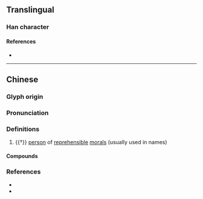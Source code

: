 {{character info/new}}
==Translingual==

===Han character===
{{Han char|rn=80|rad=毋|as=03|sn=7|four=40557|canj=GWJ,GWJH|ids=⿱士毋}}

====References====
* {{Han ref|kx=0589.040|dkj=16727|dj=0981.050|hdz=42382.020|uh=6BD0|ud=27600|bh=CB48|bd=52040}}

----

==Chinese==
{{zh-forms}}

===Glyph origin===
{{Han etym}}

===Pronunciation===
{{zh-pron
|m=ǎi
|c=oi2,aai2
|mc=y
|oc=y
|cat=n
}}

===Definitions===
{{zh-hanzi}}

# {{†}} [[person]] of [[reprehensible]] [[moral]]s (usually used in names)

====Compounds====
{{zh-der|嫪毐}}

===References===
* {{R:twedu|B01973}}
* {{R:yue:Hanzi}}